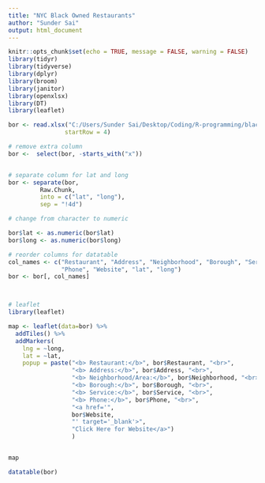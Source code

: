```yaml
---
title: "NYC Black Owned Restaurants"
author: "Sunder Sai"
output: html_document
---
```


```r
knitr::opts_chunk$set(echo = TRUE, message = FALSE, warning = FALSE)
library(tidyr)
library(tidyverse)
library(dplyr)
library(broom)
library(janitor)
library(openxlsx)
library(DT)
library(leaflet)
```




```r
bor <- read.xlsx("C:/Users/Sunder Sai/Desktop/Coding/R-programming/black_owned_restaurants/bor_nyc.xlsx", 
                startRow = 4)

# remove extra column
bor <-  select(bor, -starts_with("x"))


# separate column for lat and long
bor <- separate(bor, 
         Raw.Chunk,
         into = c("lat", "long"),
         sep = "!4d")

# change from character to numeric 

bor$lat <- as.numeric(bor$lat)
bor$long <- as.numeric(bor$long)

# reorder columns for datatable 
col_names <- c("Restaurant", "Address", "Neighborhood", "Borough", "Service", 
               "Phone", "Website", "lat", "long")
bor <- bor[, col_names]



# leaflet 
library(leaflet)

map <- leaflet(data=bor) %>%
  addTiles() %>%
  addMarkers(
    lng = ~long,
    lat = ~lat, 
    popup = paste("<b> Restaurant:</b>", bor$Restaurant, "<br>",
                  "<b> Address:</b>", bor$Address, "<br>",
                  "<b> Neighborhood/Area:</b>", bor$Neighborhood, "<br>",
                  "<b> Borough:</b>", bor$Borough, "<br>",
                  "<b> Service:</b>", bor$Service, "<br>",
                  "<b> Phone:</b>", bor$Phone, "<br>",
                  "<a href='",
                  bor$Website, 
                  "' target='_blank'>",
                  "Click Here for Website</a>")
                  )


map
```


```r

datatable(bor)
```